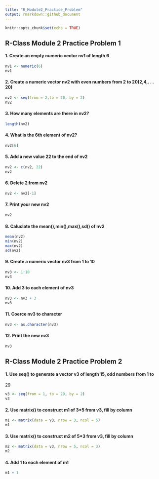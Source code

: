 ```yaml
---
title: "R_Module2_Practice_Problem"
output: rmarkdown::github_document
---
```


```r
knitr::opts_chunk$set(echo = TRUE)
```

## R-Class Module 2 Practice Problem 1

#### 1. Create an empty numeric vector nv1 of length 6
```r
nv1 <- numeric(6)
nv1
```
#### 2. Create a numeric vector nv2 with even numbers from 2 to 20(2,4,. . . 20)
```r
nv2 <- seq(from = 2,to = 20, by = 2)
nv2
```
#### 3. How many elements are there in nv2?
```r
length(nv2)
```
#### 4. What is the 6th element of nv2?
```r
nv2[6]
```
#### 5. Add a new value 22 to the end of nv2
```r
nv2 <- c(nv2, 22)
nv2
```
#### 6. Delete 2 from nv2
```r
nv2 <- nv2[-1]
```
#### 7. Print your new nv2
```r
nv2
```
#### 8. Caluclate the mean(),min(),max(),sd() of nv2
```r
mean(nv2)
min(nv2)
max(nv2)
sd(nv2)
```
#### 9. Create a numeric vector nv3 from 1 to 10
```r
nv3 <- 1:10
nv3
```
#### 10. Add 3 to each element of nv3
```r
nv3 <- nv3 + 3
nv3
```
#### 11. Coerce nv3 to character
```r
nv3 <- as.character(nv3)
```
#### 12. Print the new nv3 
```r
nv3
```

## R-Class Module 2 Practice Problem 2  

#### 1. Use seq() to generate a vector v3 of length 15, odd numbers from 1 to 
29
```r
v3 <- seq(from = 1, to = 29, by = 2)
v3
```
#### 2. Use matrix() to construct m1 of 3*5 from v3, fill by column
```r
m1 <- matrix(data = v3, nrow = 3, ncol = 5)
m1
```
#### 3. Use matrix() to construct m2 of 5*3 from v3, fill by column
```r
m2 <- matrix(data = v3, nrow = 5, ncol = 3)
m2
```
#### 4. Add 1 to each element of m1
```r
m1 + 1
```

